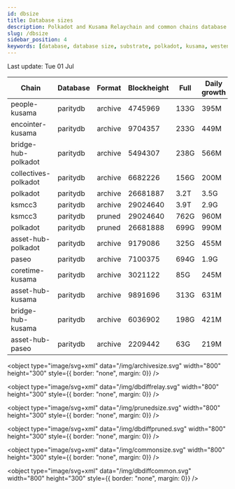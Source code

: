 ```yaml
---
id: dbsize
title: Database sizes
description: Polkadot and Kusama Relaychain and common chains database sizes
slug: /dbsize
sidebar_position: 4
keywords: [database, database size, substrate, polkadot, kusama, westend]
---
```



Last update: Tue 01 Jul

| Chain    | Database   | Format | Blockheight | Full         | Daily growth |
| ------------------------| ----------- | -------- | ------- | ---------- | ----- | 
| people-kusama | paritydb | archive | 4745969 | 133G | 395M |
| encointer-kusama | paritydb | archive | 9704357 | 233G | 449M |
| bridge-hub-polkadot | paritydb | archive | 5494307 | 238G | 566M |
| collectives-polkadot | paritydb | archive | 6682226 | 156G | 200M |
| polkadot | paritydb | archive | 26681887 | 3.2T | 3.5G |
| ksmcc3 | paritydb | archive | 29024640 | 3.9T | 2.9G |
| ksmcc3 | paritydb | pruned | 29024640 | 762G | 960M |
| polkadot | paritydb | pruned | 26681888 | 699G | 990M |
| asset-hub-polkadot | paritydb | archive | 9179086 | 325G | 455M |
| paseo | paritydb | archive | 7100375 | 694G | 1.9G |
| coretime-kusama | paritydb | archive | 3021122 | 85G | 245M |
| asset-hub-kusama | paritydb | archive | 9891696 | 313G | 631M |
| bridge-hub-kusama | paritydb | archive | 6036902 | 198G | 421M |
| asset-hub-paseo | paritydb | archive | 2209442 | 63G | 219M |
<object type="image/svg+xml" data="/img/archivesize.svg" width="800" height="300" style={{ border: "none", margin: 0}} />

<object type="image/svg+xml" data="/img/dbdiffrelay.svg" width="800" height="300" style={{ border: "none", margin: 0}} />

<object type="image/svg+xml" data="/img/prunedsize.svg" width="800" height="300" style={{ border: "none", margin: 0}} />

<object type="image/svg+xml" data="/img/dbdiffpruned.svg" width="800" height="300" style={{ border: "none", margin: 0}} />

<object type="image/svg+xml" data="/img/commonsize.svg" width="800" height="300" style={{ border: "none", margin: 0}} />

<object type="image/svg+xml" data="/img/dbdiffcommon.svg" width="800" height="300" style={{ border: "none", margin: 0}} />
